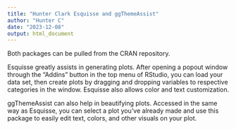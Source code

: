 ```yaml
---
title: "Hunter Clark Esquisse and ggThemeAssist"
author: "Hunter C"
date: "2023-12-08"
output: html_document
---
```


Both packages can be pulled from the CRAN repository.

Esquisse greatly assists in generating plots. After opening a popout window through the "Addins" button in the top menu of RStudio, you can load your data set, then create plots by dragging and dropping variables to respective categories in the window. Esquisse also allows color and text customization.

ggThemeAssist can also help in beautifying plots. Accessed in the same way as Esquisse, you can select a plot you've already made and use this package to easily edit text, colors, and other visuals on your plot.
